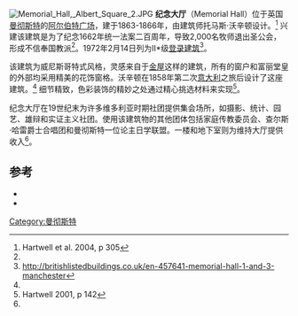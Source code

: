 [[File:Memorial_Hall,_Albert_Square_2.JPG|thumb]]
'''纪念大厅'''（Memorial Hall）位于英国[[曼彻斯特|曼彻斯特]]的[[阿尔伯特广场|阿尔伯特广场]]，建于1863-1866年，由建筑师托马斯·沃辛顿设计。<ref name="Hartwell 305">Hartwell et al. 2004, p 305</ref> 兴建该建筑是为了纪念1662年统一法案二百周年，导致2,000名牧师退出圣公会，形成不信奉国教派<ref name="Hartwell 305"/>。1972年2月14日列为II*级[[登录建筑|登录建筑]]<ref name="BB">http://britishlistedbuildings.co.uk/en-457641-memorial-hall-1-and-3-manchester</ref>。

该建筑为威尼斯哥特式风格，灵感来自于[[金屋|金屋]]这样的建筑，所有的窗户和富丽堂皇的外部均采用精美的花饰窗格。沃辛顿在1858年第二次[[意大利|意大利]]之旅后设计了这座建筑。<ref name="Hartwell 305"/> 细节精致，色彩装饰的精妙之处通过精心挑选材料来实现<ref name="Hartwell 142">Hartwell 2001, p 142</ref>。

纪念大厅在19世纪末为许多维多利亚时期社团提供集会场所，如摄影、统计、园艺、雄辩和实证主义社团。使用该建筑物的其他团体包括家庭传教委员会、查尔斯·哈雷爵士合唱团和曼彻斯特一位论主日学联盟。一楼和地下室则为维持大厅提供收入<ref name="Hartwell 142"/>。

==参考==
{{Reflist}}
*{{citation|last1=Hartwell|first1=Clare|last2=Hyde|first2=Matthew|last3=Pevsner|first3=Nikolaus|series=The Buildings of England|title=Lancashire: Manchester and the South East|year=2004|publisher=Yale University Press|location=New Haven, CT; London|isbn=0-300-10583-5}}
*{{citation|last=Hartwell|first=Clare|series=Pevsner Architectural Guides|title=Manchester|year=2001|publisher=Penguin|location=London|isbn=0-14-071131-7}}
{{coord|53.4788|-2.2461|type:landmark_region:GB|display=title}}
[[Category:曼彻斯特|Category:曼彻斯特]]